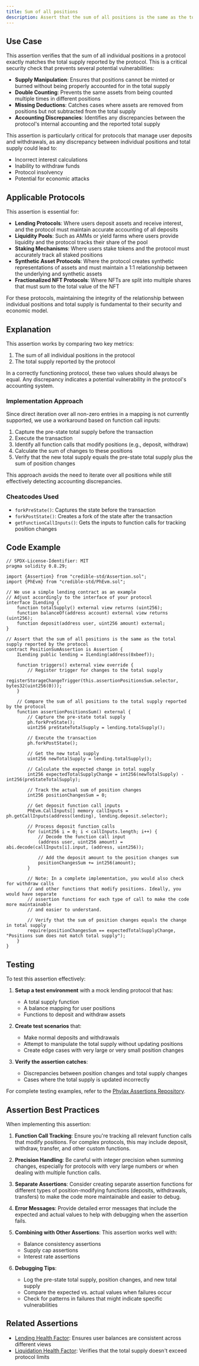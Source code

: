 ```yaml
---
title: Sum of all positions
description: Assert that the sum of all positions is the same as the total supply reported by the protocol
---
```


## Use Case
This assertion verifies that the sum of all individual positions in a protocol exactly matches the total supply reported by the protocol. This is a critical security check that prevents several potential vulnerabilities:

- **Supply Manipulation**: Ensures that positions cannot be minted or burned without being properly accounted for in the total supply
- **Double Counting**: Prevents the same assets from being counted multiple times in different positions
- **Missing Deductions**: Catches cases where assets are removed from positions but not subtracted from the total supply
- **Accounting Discrepancies**: Identifies any discrepancies between the protocol's internal accounting and the reported total supply

This assertion is particularly critical for protocols that manage user deposits and withdrawals, as any discrepancy between individual positions and total supply could lead to:
- Incorrect interest calculations
- Inability to withdraw funds
- Protocol insolvency
- Potential for economic attacks

## Applicable Protocols

This assertion is essential for:

- **Lending Protocols**: Where users deposit assets and receive interest, and the protocol must maintain accurate accounting of all deposits
- **Liquidity Pools**: Such as AMMs or yield farms where users provide liquidity and the protocol tracks their share of the pool
- **Staking Mechanisms**: Where users stake tokens and the protocol must accurately track all staked positions
- **Synthetic Asset Protocols**: Where the protocol creates synthetic representations of assets and must maintain a 1:1 relationship between the underlying and synthetic assets
- **Fractionalized NFT Protocols**: Where NFTs are split into multiple shares that must sum to the total value of the NFT

For these protocols, maintaining the integrity of the relationship between individual positions and total supply is fundamental to their security and economic model.

## Explanation

This assertion works by comparing two key metrics:

1. The sum of all individual positions in the protocol
2. The total supply reported by the protocol

In a correctly functioning protocol, these two values should always be equal. Any discrepancy indicates a potential vulnerability in the protocol's accounting system.

### Implementation Approach

Since direct iteration over all non-zero entries in a mapping is not currently supported, we use a workaround based on function call inputs:

1. Capture the pre-state total supply before the transaction
2. Execute the transaction
3. Identify all function calls that modify positions (e.g., deposit, withdraw)
4. Calculate the sum of changes to these positions
5. Verify that the new total supply equals the pre-state total supply plus the sum of position changes

This approach avoids the need to iterate over all positions while still effectively detecting accounting discrepancies.

### Cheatcodes Used

- `forkPreState()`: Captures the state before the transaction
- `forkPostState()`: Creates a fork of the state after the transaction
- `getFunctionCallInputs()`: Gets the inputs to function calls for tracking position changes

## Code Example
```solidity
// SPDX-License-Identifier: MIT
pragma solidity 0.8.29;

import {Assertion} from "credible-std/Assertion.sol";
import {PhEvm} from "credible-std/PhEvm.sol";

// We use a simple lending contract as an example
// Adjust accordingly to the interface of your protocol
interface ILending {
    function totalSupply() external view returns (uint256);
    function balanceOf(address account) external view returns (uint256);
    function deposit(address user, uint256 amount) external;
}

// Assert that the sum of all positions is the same as the total supply reported by the protocol
contract PositionSumAssertion is Assertion {
    ILending public lending = ILending(address(0xbeef));

    function triggers() external view override {
        // Register trigger for changes to the total supply
        registerStorageChangeTrigger(this.assertionPositionsSum.selector, bytes32(uint256(0)));
    }

    // Compare the sum of all positions to the total supply reported by the protocol
    function assertionPositionsSum() external {
        // Capture the pre-state total supply
        ph.forkPreState();
        uint256 preStateTotalSupply = lending.totalSupply();

        // Execute the transaction
        ph.forkPostState();

        // Get the new total supply
        uint256 newTotalSupply = lending.totalSupply();

        // Calculate the expected change in total supply
        int256 expectedTotalSupplyChange = int256(newTotalSupply) - int256(preStateTotalSupply);

        // Track the actual sum of position changes
        int256 positionChangesSum = 0;

        // Get deposit function call inputs
        PhEvm.CallInputs[] memory callInputs = ph.getCallInputs(address(lending), lending.deposit.selector);

        // Process deposit function calls
        for (uint256 i = 0; i < callInputs.length; i++) {
            // Decode the function call input
            (address user, uint256 amount) = abi.decode(callInputs[i].input, (address, uint256));

            // Add the deposit amount to the position changes sum
            positionChangesSum += int256(amount);
        }

        // Note: In a complete implementation, you would also check for withdraw calls
        // and other functions that modify positions. Ideally, you would have separate
        // assertion functions for each type of call to make the code more maintainable
        // and easier to understand.

        // Verify that the sum of position changes equals the change in total supply
        require(positionChangesSum == expectedTotalSupplyChange, "Positions sum does not match total supply");
    }
}
```

## Testing

To test this assertion effectively:

1. **Setup a test environment** with a mock lending protocol that has:
   - A total supply function
   - A balance mapping for user positions
   - Functions to deposit and withdraw assets

2. **Create test scenarios** that:
   - Make normal deposits and withdrawals
   - Attempt to manipulate the total supply without updating positions
   - Create edge cases with very large or very small position changes

3. **Verify the assertion catches**:
   - Discrepancies between position changes and total supply changes
   - Cases where the total supply is updated incorrectly

For complete testing examples, refer to the [Phylax Assertions Repository](https://github.com/phylax/assertions).

## Assertion Best Practices

When implementing this assertion:

1. **Function Call Tracking**: Ensure you're tracking all relevant function calls that modify positions. For complex protocols, this may include deposit, withdraw, transfer, and other custom functions.

2. **Precision Handling**: Be careful with integer precision when summing changes, especially for protocols with very large numbers or when dealing with multiple function calls.

3. **Separate Assertions**: Consider creating separate assertion functions for different types of position-modifying functions (deposits, withdrawals, transfers) to make the code more maintainable and easier to debug.

4. **Error Messages**: Provide detailed error messages that include the expected and actual values to help with debugging when the assertion fails.

5. **Combining with Other Assertions**: This assertion works well with:
   - Balance consistency assertions
   - Supply cap assertions
   - Interest rate assertions

6. **Debugging Tips**:
   - Log the pre-state total supply, position changes, and new total supply
   - Compare the expected vs. actual values when failures occur
   - Check for patterns in failures that might indicate specific vulnerabilities

## Related Assertions

- [Lending Health Factor](assertions-book/assertions/ass07-lending-health-factor.mdx): Ensures user balances are consistent across different views
- [Liquidation Health Factor](assertions-book/assertions/ass16-liquidation-health-factor.mdx): Verifies that the total supply doesn't exceed protocol limits
